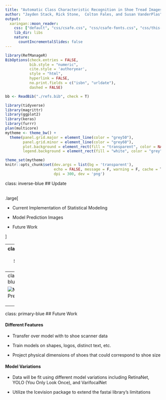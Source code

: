 ```yaml
---
title: "Automatic Class Characteristic Recognition in Shoe Tread Images"
author: "Jayden Stack, Rick Stone,  Colton Fales, and Susan VanderPlas"
output:
  xaringan::moon_reader:
    css: ["default", "css/csafe.css", "css/csafe-fonts.css", "css/this-presentation.css"]
    lib_dir: libs
    nature:
      countIncrementalSlides: false
---
```


```r
library(RefManageR)
BibOptions(check.entries = FALSE,
           bib.style = "numeric",
           cite.style = 'authoryear',
           style = "html",
           hyperlink = FALSE,
           no.print.fields = c("isbn", "urldate"),
           dashed = FALSE)

bb <- ReadBib("./refs.bib", check = T)
```

```r
library(tidyverse)
library(magrittr)
library(ggplot2)
library(keras)
library(furrr)
plan(multicore)
mytheme <- theme_bw() +
  theme(panel.grid.major = element_line(color = "grey50"),
        panel.grid.minor = element_line(color = "grey60"),
        plot.background = element_rect(fill = "transparent", color = NA),
        legend.background = element_rect(fill = "white", color = "grey"))

theme_set(mytheme)
knitr::opts_chunk$set(dev.args = list(bg = 'transparent'),
                      echo = FALSE, message = F, warning = F, cache = T,
                      dpi = 300, dev = 'png')


```

class: inverse-blue
## Update
<br/><br/>

.large[

- Current Implementation of Statistical Modeling

- Model Prediction Images

- Future Work

]

---
class:primary-blue
## Statistical Modeling

- Fit a region-based convolutional neural network (R-CNN) that was able to generate predictions of features of our shoes
 
- Resulted in decent predictions of largest area of shoe
 
- Very poor performance of identifying every feature of the shoe – never above 4.7% precision

- Could be a result of a number of different things including
    
    - Unbalanced sign classes
    
    - Features in question are very subtle

- All work performed on images from Zappos website

???

Statistical assessment of footwear has been difficult historically, at least in part because we lack data on the reference population. If we wanted to estimate the probability of a coincidental match in footwear, like we do with DNA analysis, we would need to do the following: ...

The issue is that we don't have any way to get data on the comparison population in footwear. There's no easy way to gather that data at the moment, and even if we could gather it, we don't have any way to identify similar shoes based on features. 

Something like 95% of footwear evidence in the US is based on class characteristic matches, so this is not a trivial problem - we need more information about class characteristics in local populations.

---
class: primary-blue
## Results

![Model Prediction](Images/Snip20220403_31.png)
<!-- class: primary-blue -->
<!-- ## Results -->
<!-- ![Model Performance](Images/Snip20220404_34.png) -->

<!-- ??? -->

<!-- The goal of this project, in forensic space, is to develop a method for sampling and assessing which shoes are common in a local population. In order to do much of anything probabilistically with forensic shoe evidence, we need to understand the local population of potential suspects, but gathering that data is not something that has been feasible up until this point. The amazing engineering team at Iowa State has built a shoe scanner that serves kind of like a field camera in the wild. As people walk over the scanner, it takes pictures of the bottom of their shoes. At the same time, we are also working hard to ensure that the shoes are the only thing that is captured in the photo.  -->

<!-- The goal here is to then take the pictures we gather, identify features that describe the shoe tread pattern, and work with a basis of those pattern features to describe the local population. This may eventually help us calculate a random match probability between evidence at a crime scene and the local population. -->


---
class: primary-blue
## Future Work

#### Different Features
- Transfer over model with to shoe scanner data

- Train models on shapes, logos, distinct text, etc. 

- Project physical dimensions of shoes that could correspond to shoe size

#### Model Variations
- Data will be fit using different model variations including RetinaNet, YOLO (You Only Look Once), and VarifocalNet

- Utilize the Icevision package to extend the fastai library’s limitations


